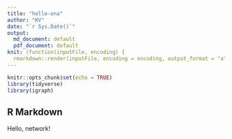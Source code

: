 ```yaml
---
title: "hello-ona"
author: "KV"
date: "`r Sys.Date()`"
output: 
  md_document: default
  pdf_document: default
knit: (function(inputFile, encoding) {
  rmarkdown::render(inputFile, encoding = encoding, output_format = "all") })
---
```


```r
knitr::opts_chunk$set(echo = TRUE)
library(tidyverse)
library(igraph)

```

## R Markdown

Hello, network!
